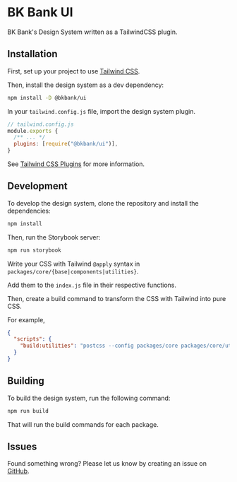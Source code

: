 # BK Bank UI

BK Bank's Design System written as a TailwindCSS plugin.

## Installation

First, set up your project to use [Tailwind CSS](https://tailwindcss.com/docs/installation).

Then, install the design system as a dev dependency:

```bash
npm install -D @bkbank/ui
```

In your `tailwind.config.js` file, import the design system plugin.

```js
// tailwind.config.js
module.exports {
  /** ... */
  plugins: [require("@bkbank/ui")],
}
```

See [Tailwind CSS Plugins](https://tailwindcss.com/docs/plugins) for more information.

## Development

To develop the design system, clone the repository and install the dependencies:

```bash
npm install
```

Then, run the Storybook server:

```bash
npm run storybook
```

Write your CSS with Tailwind `@apply` syntax in `packages/core/{base|components|utilities}`.

Add them to the `index.js` file in their respective functions.

Then, create a build command to transform the CSS with Tailwind into pure CSS.

For example,

```json
{
  "scripts": {
    "build:utilities": "postcss --config packages/core packages/core/utilities/index.css -o dist/utilities.css"
  }
}
```

## Building

To build the design system, run the following command:

```bash
npm run build
```

That will run the build commands for each package.

## Issues

Found something wrong? Please let us know by creating an issue on [GitHub](https://github.com/jvzaniolo/bkbank-ui/issues).
